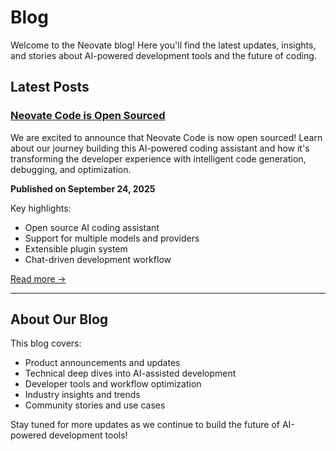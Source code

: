 # Blog

Welcome to the Neovate blog! Here you'll find the latest updates, insights, and stories about AI-powered development tools and the future of coding.

## Latest Posts

### [Neovate Code is Open Sourced](/en/blog/neovate-code-is-open-sourced)

We are excited to announce that Neovate Code is now open sourced! Learn about our journey building this AI-powered coding assistant and how it's transforming the developer experience with intelligent code generation, debugging, and optimization.

**Published on September 24, 2025**

Key highlights:
- Open source AI coding assistant
- Support for multiple models and providers
- Extensible plugin system
- Chat-driven development workflow

[Read more →](/en/blog/neovate-code-is-open-sourced)

---

## About Our Blog

This blog covers:
- Product announcements and updates
- Technical deep dives into AI-assisted development
- Developer tools and workflow optimization
- Industry insights and trends
- Community stories and use cases

Stay tuned for more updates as we continue to build the future of AI-powered development tools!